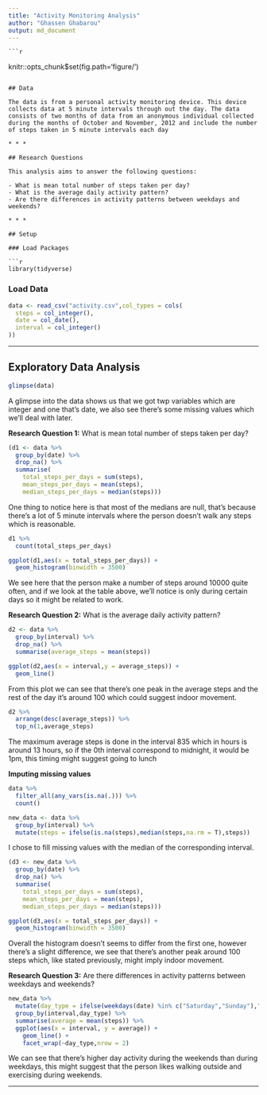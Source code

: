 ```yaml
---
title: "Activity Monitoring Analysis"
author: "Ghassen Ghabarou"
output: md_document
---
```


    ```r
knitr::opts_chunk$set(fig.path='figure/')
```

## Data

The data is from a personal activity monitoring device. This device collects data at 5 minute intervals through out the day. The data consists of two months of data from an anonymous individual collected during the months of October and November, 2012 and include the number of steps taken in 5 minute intervals each day

* * *

## Research Questions

This analysis aims to answer the following questions:

- What is mean total number of steps taken per day?
- What is the average daily activity pattern?
- Are there differences in activity patterns between weekdays and weekends?

* * *

## Setup

### Load Packages

```r
library(tidyverse)
```

### Load Data

```r
data <- read_csv("activity.csv",col_types = cols(
  steps = col_integer(),
  date = col_date(),
  interval = col_integer()
))
```

* * *

## Exploratory Data Analysis

```r
glimpse(data)
```

A glimpse into the data shows us that we got twp variables which are integer and one that's date, we also see there's some missing values which we'll deal with later.

**Research Question 1:**
What is mean total number of steps taken per day?

```r
(d1 <- data %>% 
  group_by(date) %>%
  drop_na() %>% 
  summarise(
    total_steps_per_days = sum(steps),
    mean_steps_per_days = mean(steps),
    median_steps_per_days = median(steps)))
```

One thing to notice here is that most of the medians are null, that's because there's a lot of 5 minute intervals where the person doesn't walk any steps which is reasonable.

```r
d1 %>% 
  count(total_steps_per_days)
```


```r
ggplot(d1,aes(x = total_steps_per_days)) +
  geom_histogram(binwidth = 3500)
```

We see here that the person make a number of steps around 10000 quite often, and if we look at the table above, we'll notice is only during certain days so it might be related to work.

**Research Question 2:**
What is the average daily activity pattern?

```r
d2 <- data %>% 
  group_by(interval) %>% 
  drop_na() %>% 
  summarise(average_steps = mean(steps))
```

```r
ggplot(d2,aes(x = interval,y = average_steps)) +
  geom_line()
```

From this plot we can see that there's one peak in the average steps and the rest of the day it's around 100 which could suggest indoor movement.

```r
d2 %>% 
  arrange(desc(average_steps)) %>% 
  top_n(1,average_steps)
```

The maximum average steps is done in the interval 835 which in hours is around 13 hours, so if the 0th interval correspond to midnight, it would be 1pm, this timing might suggest going to lunch


**Imputing missing values**

```r
data %>% 
  filter_all(any_vars(is.na(.))) %>% 
  count()
```

```r
new_data <- data %>% 
  group_by(interval) %>% 
  mutate(steps = ifelse(is.na(steps),median(steps,na.rm = T),steps))
```

I chose to fill missing values with the median of the corresponding interval.

```r
(d3 <- new_data %>% 
  group_by(date) %>%
  drop_na() %>% 
  summarise(
    total_steps_per_days = sum(steps),
    mean_steps_per_days = mean(steps),
    median_steps_per_days = median(steps)))
```

```r
ggplot(d3,aes(x = total_steps_per_days)) +
  geom_histogram(binwidth = 3500)
```

Overall the histogram doesn't seems to differ from the first one, however there's a slight difference, we see that there's another peak around 100 steps which, like stated previously, might imply indoor movement.

**Research Question 3:**
Are there differences in activity patterns between weekdays and weekends?

```r
new_data %>% 
  mutate(day_type = ifelse(weekdays(date) %in% c("Saturday","Sunday"),"Weekend","Weekday")) %>%
  group_by(interval,day_type) %>% 
  summarise(average = mean(steps)) %>% 
  ggplot(aes(x = interval, y = average)) +
    geom_line() +
    facet_wrap(~day_type,nrow = 2)
```

We can see that there's higher day activity during the weekends than during weekdays, this might suggest that the person likes walking outside and exercising during weekends.

* * *


